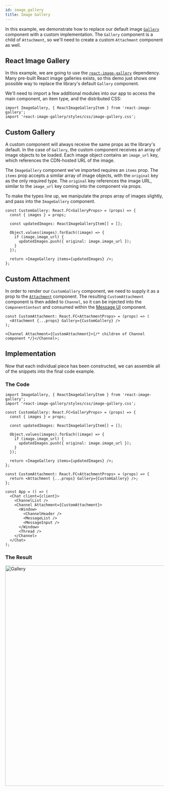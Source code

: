 ```yaml
---
id: image_gallery
title: Image Gallery
---
```



In this example, we demonstrate how to replace our default image [`Gallery`](https://github.com/GetStream/stream-chat-react/blob/master/src/components/Gallery/Gallery.tsx)
component with a custom implementation. The `Gallery` component is a child of `Attachment`, so we'll need
to create a custom `Attachment` component as well.

## React Image Gallery

In this example, we are going to use the [`react-image-gallery`](https://www.npmjs.com/package/react-image-gallery)
dependency. Many pre-built React image galleries exists, so this demo just shows one possible way to replace the
library's default `Gallery` component.

We'll need to import a few additional modules into our app to access the main component, an item type, and the
distributed CSS:

```tsx
import ImageGallery, { ReactImageGalleryItem } from 'react-image-gallery';
import 'react-image-gallery/styles/css/image-gallery.css';
```

## Custom Gallery

A custom component will always receive the same props as the library's default. In the case of `Gallery`, the custom component
receives an array of image objects to be loaded. Each image object contains an `image_url` key, which references the CDN-hosted
URL of the image.

The `ImageGallery` component we've imported requires an `items` prop. The `items` prop accepts a similar array of image objects,
with the `original` key as the only required type. The `original` key references the image URL, similar to the `image_url`
key coming into the component via props.

To make the types line up, we manipulate the props array of images slightly, and pass into the `ImageGallery` component.

```tsx
const CustomGallery: React.FC<GalleryProps> = (props) => {
  const { images } = props;

  const updatedImages: ReactImageGalleryItem[] = [];

  Object.values(images).forEach((image) => {
    if (image.image_url) {
      updatedImages.push({ original: image.image_url });
    }
  });

  return <ImageGallery items={updatedImages} />;
};
```

## Custom Attachment

In order to render our `CustomGallery` component, we need to supply it as a prop to the
[`Attachment`](https://github.com/GetStream/stream-chat-react/blob/master/src/components/Attachment/Attachment.tsx)
component. The resulting `CustomAttachment` component is then added to `Channel`, so it can be injected into the
`ComponentContext` and consumed within the [Message UI](../../components/message-components/message-ui.mdx) component.

```tsx
const CustomAttachment: React.FC<AttachmentProps> = (props) => (
  <Attachment {...props} Gallery={CustomGallery} />
);

<Channel Attachment={CustomAttachment}>{/* children of Channel component */}</Channel>;
```

## Implementation

Now that each individual piece has been constructed, we can assemble all of the snippets into the final code example.

### The Code

```tsx
import ImageGallery, { ReactImageGalleryItem } from 'react-image-gallery';
import 'react-image-gallery/styles/css/image-gallery.css';

const CustomGallery: React.FC<GalleryProps> = (props) => {
  const { images } = props;

  const updatedImages: ReactImageGalleryItem[] = [];

  Object.values(images).forEach((image) => {
    if (image.image_url) {
      updatedImages.push({ original: image.image_url });
    }
  });

  return <ImageGallery items={updatedImages} />;
};

const CustomAttachment: React.FC<AttachmentProps> = (props) => {
  return <Attachment {...props} Gallery={CustomGallery} />;
};

const App = () => (
  <Chat client={client}>
    <ChannelList />
    <Channel Attachment={CustomAttachment}>
      <Window>
        <ChannelHeader />
        <MessageList />
        <MessageInput />
      </Window>
      <Thread />
    </Channel>
  </Chat>
);
```

### The Result

<img src={Gallery} alt='Gallery' width='700' />

